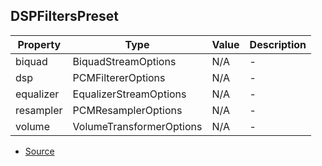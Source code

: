 ## DSPFiltersPreset


| Property | Type | Value | Description |
| ----------- | ----------- | ----------- | ----------- |
| biquad | BiquadStreamOptions | N/A | - |
| dsp | PCMFiltererOptions | N/A | - |
| equalizer | EqualizerStreamOptions | N/A | - |
| resampler | PCMResamplerOptions | N/A | - |
| volume | VolumeTransformerOptions | N/A | - |


- [Source](https://github.com/Androz2091/discord-player/blob/99052a9/packages/equalizer/src/FiltersChainBuilder.ts#L7)